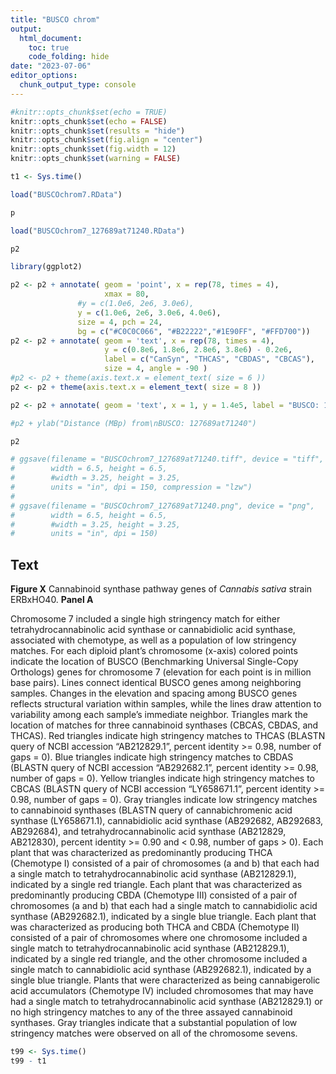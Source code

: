 ```yaml
---
title: "BUSCO chrom"
output: 
  html_document:
    toc: true
    code_folding: hide
date: "2023-07-06"
editor_options: 
  chunk_output_type: console
---
```


```r
#knitr::opts_chunk$set(echo = TRUE)
knitr::opts_chunk$set(echo = FALSE)
knitr::opts_chunk$set(results = "hide")
knitr::opts_chunk$set(fig.align = "center")
knitr::opts_chunk$set(fig.width = 12)
knitr::opts_chunk$set(warning = FALSE)
```


```r
t1 <- Sys.time()
```


```r
load("BUSCOchrom7.RData")
```


```r
p
```


```r
load("BUSCOchrom7_127689at71240.RData")
```

```r
p2
```



```r
library(ggplot2)

p2 <- p2 + annotate( geom = 'point', x = rep(78, times = 4),
                     xmax = 80, 
               #y = c(1.0e6, 2e6, 3.0e6),
               y = c(1.0e6, 2e6, 3.0e6, 4.0e6),
               size = 4, pch = 24, 
               bg = c("#C0C0C066", "#B22222","#1E90FF", "#FFD700"))
p2 <- p2 + annotate( geom = 'text', x = rep(78, times = 4), 
                     y = c(0.8e6, 1.8e6, 2.8e6, 3.8e6) - 0.2e6, 
                     label = c("CanSyn", "THCAS", "CBDAS", "CBCAS"), 
                     size = 4, angle = -90 )
#p2 <- p2 + theme(axis.text.x = element_text( size = 6 ))
p2 <- p2 + theme(axis.text.x = element_text( size = 8 ))

p2 <- p2 + annotate( geom = 'text', x = 1, y = 1.4e5, label = "BUSCO: 127689at71240", hjust = 0)

#p2 + ylab("Distance (MBp) from\nBUSCO: 127689at71240")

p2

# ggsave(filename = "BUSCOchrom7_127689at71240.tiff", device = "tiff",
#        width = 6.5, height = 6.5,
#        #width = 3.25, height = 3.25,
#        units = "in", dpi = 150, compression = "lzw")
# 
# ggsave(filename = "BUSCOchrom7_127689at71240.png", device = "png",
#        width = 6.5, height = 6.5,
#        #width = 3.25, height = 3.25,
#        units = "in", dpi = 150)

```


## Text



**Figure X** Cannabinoid synthase pathway genes of *Cannabis sativa* strain ERBxHO40.
**Panel A**

Chromosome 7 included a single high stringency match for either tetrahydrocannabinolic acid synthase or cannabidiolic acid synthase, associated with chemotype, as well as a population of low stringency matches.
For each diploid plant's chromosome (x-axis) colored points indicate the location of BUSCO (Benchmarking Universal Single-Copy Orthologs) genes for chromosome 7 (elevation for each point is in million base pairs).
Lines connect identical BUSCO genes among neighboring samples.
Changes in the elevation and spacing among BUSCO genes reflects structural variation within samples, while the lines draw attention to variability among each sample's immediate neighbor.
Triangles mark the location of matches for three cannabinoid synthases (CBCAS, CBDAS, and THCAS).
Red triangles indicate high stringency matches to THCAS (BLASTN query of NCBI accession "AB212829.1", percent identity >= 0.98, number of gaps = 0).
Blue triangles indicate high stringency matches to CBDAS (BLASTN query of NCBI accession "AB292682.1", percent identity >= 0.98, number of gaps = 0).
Yellow triangles indicate high stringency matches to CBCAS (BLASTN query of NCBI accession "LY658671.1", percent identity >= 0.98, number of gaps = 0).
Gray triangles indicate low stringency matches to cannabinoid synthases (BLASTN query of cannabichromenic acid synthase (LY658671.1), cannabidiolic acid synthase (AB292682, AB292683, AB292684), and tetrahydrocannabinolic acid synthase (AB212829, AB212830), percent identity >= 0.90 and < 0.98, number of gaps > 0).
Each plant that was characterized as predominantly producing THCA (Chemotype I) consisted of a pair of chromosomes (a and b) that each had a single match to tetrahydrocannabinolic acid synthase (AB212829.1), indicated by a single red triangle.
Each plant that was characterized as predominantly producing CBDA (Chemotype III) consisted of a pair of chromosomes (a and b) that each had a single match to cannabidiolic acid synthase (AB292682.1), indicated by a single blue triangle.
Each plant that was characterized as producing both THCA and CBDA (Chemotype II) consisted of a 
pair of chromosomes where one chromosome included a single match to tetrahydrocannabinolic acid synthase (AB212829.1), indicated by a single red triangle, and the other chromosome included a single match to cannabidiolic acid synthase (AB292682.1), indicated by a single blue triangle.
Plants that were characterized as being cannabigerolic acid accumulators (Chemotype IV) included chromosomes that may have had a single match to tetrahydrocannabinolic acid synthase (AB212829.1) or no high stringency matches to any of the three assayed cannabinoid synthases.
Gray triangles indicate that a substantial population of low stringency matches were observed on all of the chromosome sevens.




```r
t99 <- Sys.time()
t99 - t1
```

